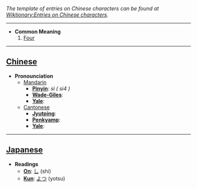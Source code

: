 ''The template of entries on Chinese characters can be found at [[Wiktionary:Entries on Chinese characters]].''

----

* '''Common Meaning'''
*# [[Four]]

----

== [[Chinese]] ==

*'''Pronounciation '''
**[[Mandarin]]
***'''[[Pinyin]]''': ''sì ( si4 )''
***'''[[Wade-Giles]]''': 
***'''[[Yale]]''': 
**[[Cantonese]]
***'''[[Jyutping]]''': 
***'''[[Penkyamp]]''': 
***'''[[Yale]]''': 

----

== [[Japanese]] ==

*'''Readings'''
**'''[[On]]''': [[し]] (shi)
**'''[[Kun]]''': [[よつ]] (yotsu)